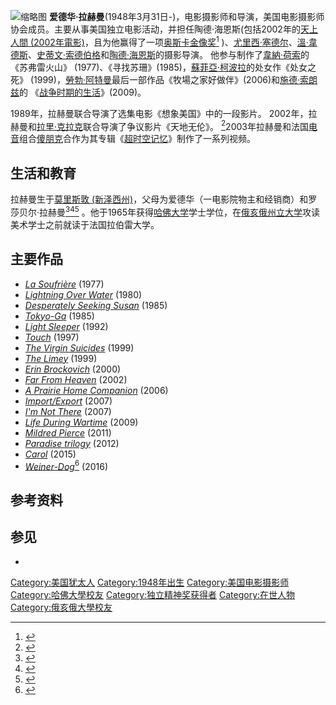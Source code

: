 [[File:Edward_Lachman.png|缩略图]]
'''爱德华·拉赫曼'''(1948年3月31日-)，电影摄影师和导演，美国电影摄影师协会成员。主要从事美国独立电影活动，并担任陶德·海恩斯(包括2002年的[[天上人間_(2002年電影)|天上人間 (2002年電影)]]，且为他赢得了一项[[奥斯卡金像奖|奥斯卡金像奖]]<ref>{{cite web|url=https://www.oscars.org/oscars/ceremonies/2003|title=The 75th Academy Awards|publisher=[[Academy_of_Motion_Picture_Arts_and_Sciences|Academy of Motion Picture Arts and Sciences]]|accessdate=September 14, 2015|archive-date=2015-04-02|archive-url=https://web.archive.org/web/20150402004617/http://www.oscars.org/oscars/ceremonies/2003|dead-url=no}}</ref> )、[[尤里西·塞德尔|尤里西·塞德尔]]、[[溫·韋德斯|溫·韋德斯]]、[[史蒂文·索德伯格|史蒂文·索德伯格]]和[[陶德·海恩斯|陶德·海恩斯]]的摄影导演。 他参与制作了[[韋納·荷索|韋納·荷索]]的 《苏弗雷火山》 (1977)、《寻找苏珊》(1985)，[[蘇菲亞·柯波拉|蘇菲亞·柯波拉]]的处女作《处女之死》 (1999)，[[勞勃·阿特曼|勞勃·阿特曼]]最后一部作品《牧場之家好做伴》(2006)和[[施德·索朗兹|施德·索朗兹]]的 《[[战争时期的生活|战争时期的生活]]》(2009)。

<span class="cx-segment" data-segmentid="54"></span>1989年，拉赫曼联合导演了选集电影《想象美国》中的一段影片。 2002年，拉赫曼和[[拉里·克拉克|拉里·克拉克]]联合导演了争议影片《天地无伦》。 <ref>{{Cite web|url=http://articles.latimes.com/1989-06-07/entertainment/ca-1574_1_tv-reviews-bebop-documentaries|title='Imagining America': Four Riffs on a Common Theme|author=Michael Wilmington|date=June 7, 1989|work=[[The_Los_Angeles_Times|The Los Angeles Times]]}}</ref>2003年拉赫曼和法国[[电音|电音]]组合[[傻朋克|傻朋克]]合作为其专辑《[[超时空记忆|超时空记忆]]》制作了一系列视频。<span class="cx-segment" data-segmentid="63"></span>

== 生活和教育 ==
拉赫曼生于[[莫里斯敦_(新澤西州)|莫里斯敦 (新泽西州)]]，父母为爱德华（一电影院物主和经销商）和罗莎贝尔·拉赫曼<ref>{{Cite web |url=http://www.filmreference.com/film/33/Edward-Lachman.html |title=存档副本 |accessdate=2016-05-02 |archive-date=2015-10-28 |archive-url=https://web.archive.org/web/20151028184525/http://www.filmreference.com/film/33/Edward-Lachman.html |dead-url=no }}</ref><ref name="cinematographers.nl">{{Cite web |url=http://www.cinematographers.nl/PaginasDoPh/lachman.htm |title=Internet Encyclopedia of Cinematographers: Edward Lachman |accessdate=2016-05-02 |archive-date=2018-10-13 |archive-url=https://web.archive.org/web/20181013004242/http://www.cinematographers.nl/PaginasDoPh/lachman.htm |dead-url=no }}</ref><ref>{{Cite web |url=http://www.nytimes.com/1964/08/07/obituary-1-no-title.html |title=存档副本 |accessdate=2016-05-02 |archive-date=2017-12-24 |archive-url=https://web.archive.org/web/20171224042452/http://www.nytimes.com/1964/08/07/obituary-1-no-title.html |dead-url=no }}</ref> 。他于1965年获得[[哈佛大学|哈佛大学]]学士学位，在[[俄亥俄州立大学|俄亥俄州立大学]]攻读美术学士之前就读于法国拉伯雷大学。 

== 主要作品 ==

* ''[[La_Soufrière_(film)|La Soufrière]]'' (1977)
* ''[[Lightning_Over_Water|Lightning Over Water]]'' (1980)
* ''[[Desperately_Seeking_Susan|Desperately Seeking Susan]]'' (1985)
* ''[[Tokyo-Ga|Tokyo-Ga]]'' (1985)
* ''[[Light_Sleeper|Light Sleeper]]'' (1992)
* ''[[Touch_(1997_film)|Touch]]'' (1997)
* ''[[The_Virgin_Suicides_(film)|The Virgin Suicides]]'' (1999)
* ''[[The_Limey|The Limey]]'' (1999)
* ''[[Erin_Brockovich_(film)|Erin Brockovich]]'' (2000)
* ''[[Far_From_Heaven|Far From Heaven]]'' (2002)
* ''[[A_Prairie_Home_Companion_(film)|A Prairie Home Companion]]'' (2006)
* ''[[Import/Export|Import/Export]]'' (2007)
* ''[[I'm_Not_There|I'm Not There]]'' (2007)
* ''[[Life_During_Wartime_(film)|Life During Wartime]]'' (2009)
* ''[[Mildred_Pierce_(miniseries)|Mildred Pierce]]'' (2011)
* ''[[Paradise_trilogy|Paradise trilogy]]'' (2012)
* ''[[Carol_(film)|Carol]]'' (2015)
* ''[[Wiener-Dog_(film)|Weiner-Dog]]''<ref>{{cite web|url=http://www.indiewire.com/article/how-i-shot-that-ed-lachman-overcomes-the-usual-challenges-to-lens-the-audacious-wiener-dog-20160125|title=How I Shot That: Ed Lachman Overcomes the Usual Challenges to Lens the Audacious 'Wiener-Dog'|work=Indiewire.com|first=Kate|last=Erbland|date=January 25, 2016|accessdate=April 17, 2016|archive-date=2016-05-05|archive-url=https://web.archive.org/web/20160505033943/http://www.indiewire.com/article/how-i-shot-that-ed-lachman-overcomes-the-usual-challenges-to-lens-the-audacious-wiener-dog-20160125|dead-url=no}}</ref> (2016)

== 参考资料 ==
{{Reflist}}

== 参见 ==
* {{Imdb name|0005767}}

{{DEFAULTSORT: Lachman, Edward}}
[[Category:美国犹太人|Category:美国犹太人]]
[[Category:1948年出生|Category:1948年出生]]
[[Category:美国电影摄影师|Category:美国电影摄影师]]
[[Category:哈佛大學校友|Category:哈佛大學校友]]
[[Category:独立精神奖获得者|Category:独立精神奖获得者]]
[[Category:在世人物|Category:在世人物]]
[[Category:俄亥俄大學校友|Category:俄亥俄大學校友]]